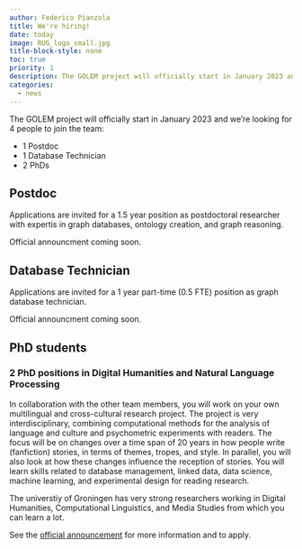 ```yaml
---
author: Federico Pianzola
title: We're hiring!
date: today
image: RUG_logo_small.jpg
title-block-style: none
toc: true
priority: 1
description: The GOLEM project will officially start in January 2023 and we're looking for 4 people to join the team!
categories:
  - news
---
```


The GOLEM project will officially start in January 2023 and we're looking for 4 people to join the team:

- 1 Postdoc
- 1 Database Technician
- 2 PhDs

## Postdoc

Applications are invited for a 1.5 year position as postdoctoral researcher with expertis in graph databases, ontology creation, and graph reasoning.

Official announcment coming soon.

## Database Technician

Applications are invited for a 1 year part-time (0.5 FTE) position as graph database technician. 

Official announcment coming soon.

## PhD students

### 2 PhD positions in Digital Humanities and Natural Language Processing

In collaboration with the other team members, you will work on your own multilingual and cross-cultural research project. The project is very interdisciplinary, combining computational methods for the analysis of language and culture and psychometric experiments with readers. The focus will be on changes over a time span of 20 years in how people write (fanfiction) stories, in terms of themes, tropes, and style. In parallel, you will also look at how these changes influence the reception of stories. You will learn skills related to database management, linked data, data science, machine learning, and experimental design for reading research.

The universtiy of Groningen has very strong researchers working in Digital Humanities, Computational Linguistics, and Media Studies from which you can learn a lot. 

See the [official announcement](https://www.rug.nl/about-ug/work-with-us/job-opportunities/?details=00347-02S0009QIP&cat=wp) for more information and to apply.